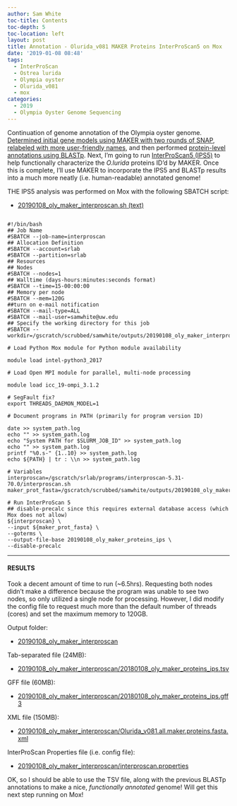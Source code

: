 ```yaml
---
author: Sam White
toc-title: Contents
toc-depth: 5
toc-location: left
layout: post
title: Annotation - Olurida_v081 MAKER Proteins InterProScan5 on Mox
date: '2019-01-08 08:48'
tags:
  - InterProScan
  - Ostrea lurida
  - Olympia oyster
  - Olurida_v081
  - mox
categories:
  - 2019
  - Olympia Oyster Genome Sequencing
---
```

Continuation of genome annotation of the Olympia oyster genome. [Determined initial gene models using MAKER with two rounds of SNAP](https://robertslab.github.io/sams-notebook/posts/2018/2018-11-27-Annotation-Olurida_v081-MAKER-on-Mox.html), [relabeled with more user-friendly names](https://robertslab.github.io/sams-notebook/2019/01/08/Annotation-Olurida_v081-MAKER-ID-Mapping/), and then performed [protein-level annotations using BLASTp](https://robertslab.github.io/sams-notebook/2019/01/08/Annotation-Olurida_v081-MAKER-Proteins-BLASTp/). Next, I'm going to run [InterProScan5 (IPS5)](https://github.com/ebi-pf-team/interproscan/wiki) to help functionally characterize the _O.lurida_ proteins ID'd by MAKER. Once this is complete, I'll use MAKER to incorporate the IPS5 and BLASTp results into a much more neatly (i.e. human-readable) annotated genome!

THE IPS5 analysis was performed on Mox with the following SBATCH script:

- [20190108_oly_maker_interproscan.sh (text)](https://gannet.fish.washington.edu/Atumefaciens/20190108_oly_maker_interproscan/20190108_oly_maker_interproscan.sh)

<pre><code>
#!/bin/bash
## Job Name
#SBATCH --job-name=interproscan
## Allocation Definition
#SBATCH --account=srlab
#SBATCH --partition=srlab
## Resources
## Nodes
#SBATCH --nodes=1
## Walltime (days-hours:minutes:seconds format)
#SBATCH --time=15-00:00:00
## Memory per node
#SBATCH --mem=120G
##turn on e-mail notification
#SBATCH --mail-type=ALL
#SBATCH --mail-user=samwhite@uw.edu
## Specify the working directory for this job
#SBATCH --workdir=/gscratch/scrubbed/samwhite/outputs/20190108_oly_maker_interproscan

# Load Python Mox module for Python module availability

module load intel-python3_2017

# Load Open MPI module for parallel, multi-node processing

module load icc_19-ompi_3.1.2

# SegFault fix?
export THREADS_DAEMON_MODEL=1

# Document programs in PATH (primarily for program version ID)

date >> system_path.log
echo "" >> system_path.log
echo "System PATH for $SLURM_JOB_ID" >> system_path.log
echo "" >> system_path.log
printf "%0.s-" {1..10} >> system_path.log
echo ${PATH} | tr : \\n >> system_path.log

# Variables
interproscan=/gscratch/srlab/programs/interproscan-5.31-70.0/interproscan.sh
maker_prot_fasta=/gscratch/scrubbed/samwhite/outputs/20190108_oly_maker_id_mapping/20181127_oly_genome_snap02.all.maker.proteins.renamed.fasta

# Run InterProScan 5
## disable-precalc since this requires external database access (which Mox does not allow)
${interproscan} \
--input ${maker_prot_fasta} \
--goterms \
--output-file-base 20190108_oly_maker_proteins_ips \
--disable-precalc
</code></pre>

---

#### RESULTS

Took a decent amount of time to run (~6.5hrs). Requesting both nodes didn't make a difference because the program was unable to see two nodes, so only utilized a single node for processing. However, I did modify the config file to request much more than the default number of threads (cores) and set the maximum memory to 120GB.

Output folder:

- [20190108_oly_maker_interproscan](https://gannet.fish.washington.edu/Atumefaciens/20190108_oly_maker_interproscan)

Tab-separated file (24MB):

- [20190108_oly_maker_interproscan/20180108_oly_maker_proteins_ips.tsv](https://gannet.fish.washington.edu/Atumefaciens/20190108_oly_maker_interproscan/20180108_oly_maker_proteins_ips.tsv)

GFF file (60MB):

- [20190108_oly_maker_interproscan/20180108_oly_maker_proteins_ips.gff3](https://gannet.fish.washington.edu/Atumefaciens/20190108_oly_maker_interproscan/20180108_oly_maker_proteins_ips.gff3)

XML file (150MB):

- [20190108_oly_maker_interproscan/Olurida_v081.all.maker.proteins.fasta.xml](https://gannet.fish.washington.edu/Atumefaciens/20190107_oly_maker_interproscan/20180108_oly_maker_proteins_ips.xml)

InterProScan Properties file (i.e. config file):

- [20190108_oly_maker_interproscan/interproscan.properties](https://gannet.fish.washington.edu/Atumefaciens/20190107_oly_maker_interproscan/interproscan.properties)

OK, so I should be able to use the TSV file, along with the previous BLASTp annotations to make a nice, _functionally annotated_ genome! Will get this next step running on Mox!
